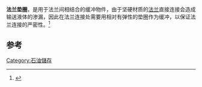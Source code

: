 {{expand|time=2013-11-06T11:59:10+00:00}}
'''法兰垫圈'''，是用于法兰间相结合的缓冲物件，由于坚硬材质的[[法兰_(机械)|法兰]]直接连接会造成输送液体的渗漏，因此在法兰连接处需要用相对有弹性的垫圈作为缓冲，以保证法兰连接的严密性。<ref name=>{{cite book | title=《油品储运》 | publisher=中国石化出版社 | author=竺百康 | year=1999年11月 | location=北京 | isbn=7-80043-821-X}}</ref>
==参考==
<references/>

{{小作品}}

[[Category:石油儲存|Category:石油儲存]]